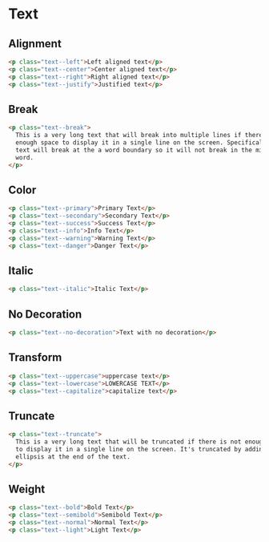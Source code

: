 # Text

## Alignment

```html
<p class="text--left">Left aligned text</p>
<p class="text--center">Center aligned text</p>
<p class="text--right">Right aligned text</p>
<p class="text--justify">Justified text</p>
```

## Break

```html
<p class="text--break">
  This is a very long text that will break into multiple lines if there is not
  enough space to display it in a single line on the screen. Specifically, this
  text will break at the a word boundary so it will not break in the middle of a
  word.
</p>
```

## Color

```html
<p class="text--primary">Primary Text</p>
<p class="text--secondary">Secondary Text</p>
<p class="text--success">Success Text</p>
<p class="text--info">Info Text</p>
<p class="text--warning">Warning Text</p>
<p class="text--danger">Danger Text</p>
```

## Italic

```html
<p class="text--italic">Italic Text</p>
```

## No Decoration

```html
<p class="text--no-decoration">Text with no decoration</p>
```

## Transform

```html
<p class="text--uppercase">uppercase text</p>
<p class="text--lowercase">LOWERCASE TEXT</p>
<p class="text--capitalize">capitalize text</p>
```

## Truncate

```html
<p class="text--truncate">
  This is a very long text that will be truncated if there is not enough space
  to display it in a single line on the screen. It's truncated by adding an
  ellipsis at the end of the text.
</p>
```

## Weight

```html
<p class="text--bold">Bold Text</p>
<p class="text--semibold">Semibold Text</p>
<p class="text--normal">Normal Text</p>
<p class="text--light">Light Text</p>
```
